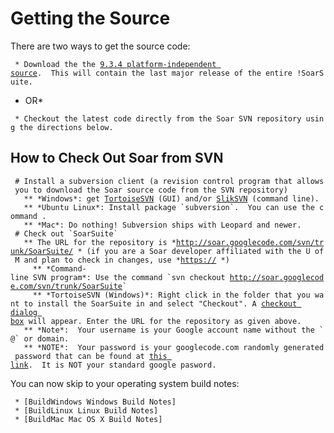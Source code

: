 = Getting the Source =

There are two ways to get the source code:
  * Download the the [http://web.eecs.umich.edu/~soar/downloads/SoarSuite/SoarSuite_9.3.4-source.zip 9.3.4 platform-independent source].  This will contain the last major release of the entire !SoarSuite.
*OR*
  * Checkout the latest code directly from the Soar SVN repository using the directions below.

== How to Check Out Soar from SVN ==

  # Install a subversion client (a revision control program that allows you to download the Soar source code from the SVN repository)
    ** *Windows*: get [http://tortoisesvn.net/downloads TortoiseSVN] (GUI) and/or [http://www.sliksvn.com/en/download SlikSVN] (command line).
    ** *Ubuntu Linux*: Install package `subversion`.  You can use the command {{{sudo apt-get install subversion}}}.
    ** *Mac*: Do nothing! Subversion ships with Leopard and newer.
  # Check out `SoarSuite`
    ** The URL for the repository is *http://soar.googlecode.com/svn/trunk/SoarSuite/ * (if you are a Soar developer affiliated with the U of M and plan to check in changes, use *https:// *)
      ** *Command-line SVN program*: Use the command `svn checkout http://soar.googlecode.com/svn/trunk/SoarSuite`
      ** *TortoiseSVN (Windows)*: Right click in the folder that you want to install the SoarSuite in and select "Checkout". A [http://tortoisesvn.net/docs/release/TortoiseSVN_en/tsvn-dug-checkout.html checkout dialog box] will appear. Enter the URL for the repository as given above.
    ** *Note*:  Your username is your Google account name without the `@` or domain. 
    ** *NOTE*:  Your password is your googlecode.com randomly generated password that can be found at [http://code.google.com/hosting/settings this link].  It is NOT your standard google pasword.

You can now skip to your operating system build notes:

  * [BuildWindows Windows Build Notes]
  * [BuildLinux Linux Build Notes]
  * [BuildMac Mac OS X Build Notes]